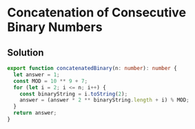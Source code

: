 # Concatenation of Consecutive Binary Numbers

## Solution

```typescript filename="solution.ts" copy 
export function concatenatedBinary(n: number): number {
  let answer = 1;
  const MOD = 10 ** 9 + 7;
  for (let i = 2; i <= n; i++) {
    const binaryString = i.toString(2);
    answer = (answer * 2 ** binaryString.length + i) % MOD;
  }
  return answer;
}
```